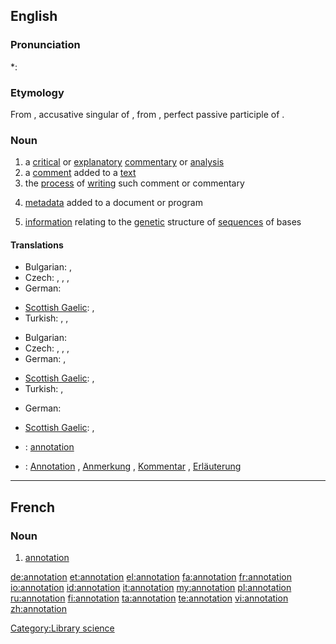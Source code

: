 ==English==

===Pronunciation===
*: {{rhymes|eɪʃən}}

===Etymology===
From {{etyl|la}} {{term|annotationem|annotātiōnem||lang=la}}, accusative singular of {{term|annotatio|annotātiō|remark, annotation|lang=la}}, from {{term|annotatus|annotātus||lang=la}}, perfect passive participle of {{term|annoto|annotō|note down, remark|lang=la}}.

===Noun===
{{wikipedia}}
{{en-noun}}

# a [[critical]] or [[explanatory]] [[commentary]] or [[analysis]]
# a [[comment]] added to a [[text]]
# the [[process]] of [[writing]] such comment or commentary
# {{computing}} [[metadata]] added to a document or program
# {{genetics}} [[information]] relating to the [[genetic]] structure of [[sequence]]s of bases

====Translations====
{{trans-top|critical or explanatory commentary or analysis}}
* Bulgarian: {{t+|bg|коментар}},  {{t|bg|анотация}}
* Czech: {{t+|cs|anotace|f}}, {{t-|cs|poznámka|f}}, {{t-|cs|vysvětlivka|f}}, {{t-|cs|komentář|m}}
* German: {{t|de|Kommentar|m}}
{{trans-mid}}
* [[Scottish Gaelic]]: {{t-|gd|mìneachadh|m|xs=Scottish Gaelic}}, {{t-|gd|notachadh|m|xs=Scottish Gaelic}}
* Turkish: {{t|tr|belirtim}}, {{t|tr|açıklayıcı not}}, {{t|tr|bilgi notu}}
{{trans-bottom}}

{{trans-top|comment added to a text}}
* Bulgarian: {{t|bg|обяснителна бележка}}
* Czech: {{t+|cs|anotace|f}}, {{t-|cs|poznámka|f}}, {{t-|cs|vysvětlivka|f}}, {{t-|cs|komentář|m}}
* German: {{t|de|Anmerkung|f}}, {{t|de|Bemerkung|f}}
{{trans-mid}}
* [[Scottish Gaelic]]: {{t-|gd|mìneachadh|m|xs=Scottish Gaelic}}, {{t-|gd|notachadh|m|xs=Scottish Gaelic}}
* Turkish: {{t|tr|dipnot}}, {{t|tr|hāşiye}}
{{trans-bottom}}

{{trans-top|process of writing a comment or commentary}}
* German: {{t|de|Kommentierung|f}}
{{trans-mid}}
* [[Scottish Gaelic]]: {{t-|gd|mìneachadh|m|xs=Scottish Gaelic}}, {{t-|gd|notachadh|m|xs=Scottish Gaelic}}
{{trans-bottom}}

{{checktrans-top}}
* {{ttbc|fr}}: [[#French|annotation]] {{f}}
{{trans-mid}}
* {{ttbc|German}}: [[Annotation]] {{f}}, [[Anmerkung]] {{f}}, [[Kommentar]] {{m}}, [[Erläuterung]] {{f}}
{{trans-bottom}}

[[Category:Library science]]

----

==French==

===Noun===
{{fr-noun|f}}

# [[#Noun|annotation]]

[[de:annotation]]
[[et:annotation]]
[[el:annotation]]
[[fa:annotation]]
[[fr:annotation]]
[[io:annotation]]
[[id:annotation]]
[[it:annotation]]
[[my:annotation]]
[[pl:annotation]]
[[ru:annotation]]
[[fi:annotation]]
[[ta:annotation]]
[[te:annotation]]
[[vi:annotation]]
[[zh:annotation]]